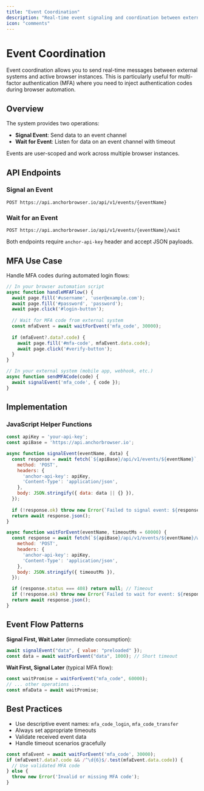 ```yaml
---
title: "Event Coordination"
description: "Real-time event signaling and coordination between external systems and browser instances"
icon: "comments"
---
```


# Event Coordination

Event coordination allows you to send real-time messages between external systems and active browser instances. This is particularly useful for multi-factor authentication (MFA) where you need to inject authentication codes during browser automation.

## Overview

The system provides two operations:
- **Signal Event**: Send data to an event channel
- **Wait for Event**: Listen for data on an event channel with timeout

Events are user-scoped and work across multiple browser instances.

## API Endpoints

### Signal an Event
```http
POST https://api.anchorbrowser.io/api/v1/events/{eventName}
```

### Wait for an Event
```http
POST https://api.anchorbrowser.io/api/v1/events/{eventName}/wait
```

Both endpoints require `anchor-api-key` header and accept JSON payloads.

## MFA Use Case

Handle MFA codes during automated login flows:

```javascript
// In your browser automation script
async function handleMFAFlow() {
  await page.fill('#username', 'user@example.com');
  await page.fill('#password', 'password');
  await page.click('#login-button');
  
  // Wait for MFA code from external system
  const mfaEvent = await waitForEvent('mfa_code', 30000);
  
  if (mfaEvent?.data?.code) {
    await page.fill('#mfa-code', mfaEvent.data.code);
    await page.click('#verify-button');
  }
}
```

```javascript
// In your external system (mobile app, webhook, etc.)
async function sendMFACode(code) {
  await signalEvent('mfa_code', { code });
}
```

## Implementation

### JavaScript Helper Functions

```javascript
const apiKey = 'your-api-key';
const apiBase = 'https://api.anchorbrowser.io';

async function signalEvent(eventName, data) {
  const response = await fetch(`${apiBase}/api/v1/events/${eventName}`, {
    method: 'POST',
    headers: {
      'anchor-api-key': apiKey,
      'Content-Type': 'application/json',
    },
    body: JSON.stringify({ data: data || {} }),
  });
  
  if (!response.ok) throw new Error(`Failed to signal event: ${response.status}`);
  return await response.json();
}

async function waitForEvent(eventName, timeoutMs = 60000) {
  const response = await fetch(`${apiBase}/api/v1/events/${eventName}/wait`, {
    method: 'POST',
    headers: {
      'anchor-api-key': apiKey,
      'Content-Type': 'application/json',
    },
    body: JSON.stringify({ timeoutMs }),
  });

  if (response.status === 408) return null; // Timeout
  if (!response.ok) throw new Error(`Failed to wait for event: ${response.status}`);
  return await response.json();
}
```

## Event Flow Patterns

**Signal First, Wait Later** (immediate consumption):
```javascript
await signalEvent("data", { value: "preloaded" });
const data = await waitForEvent("data", 1000); // Short timeout
```

**Wait First, Signal Later** (typical MFA flow):
```javascript
const waitPromise = waitForEvent("mfa_code", 60000);
// ... other operations ...
const mfaData = await waitPromise;
```

## Best Practices

- Use descriptive event names: `mfa_code_login`, `mfa_code_transfer`
- Always set appropriate timeouts
- Validate received event data
- Handle timeout scenarios gracefully

```javascript
const mfaEvent = await waitForEvent('mfa_code', 30000);
if (mfaEvent?.data?.code && /^\d{6}$/.test(mfaEvent.data.code)) {
  // Use validated MFA code
} else {
  throw new Error('Invalid or missing MFA code');
}
```
